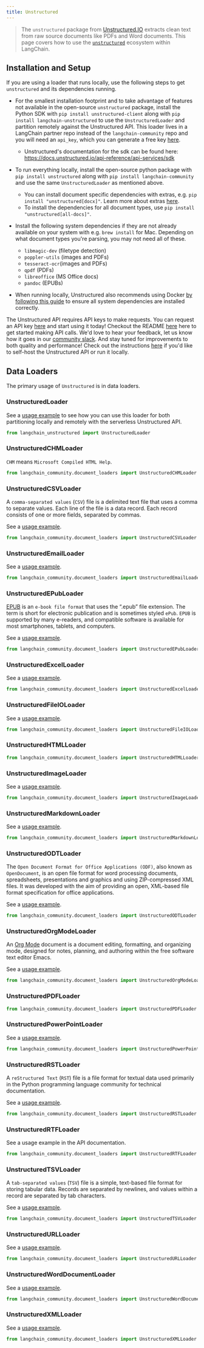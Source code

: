 ```yaml
---
title: Unstructured
---
```


>The `unstructured` package from
[Unstructured.IO](https://www.unstructured.io/) extracts clean text from raw source documents like
PDFs and Word documents.
This page covers how to use the [`unstructured`](https://github.com/Unstructured-IO/unstructured)
ecosystem within LangChain.

## Installation and Setup

If you are using a loader that runs locally, use the following steps to get `unstructured` and its
dependencies running.

- For the smallest installation footprint and to take advantage of features not available in the
  open-source `unstructured` package, install the Python SDK with `pip install unstructured-client`
  along with `pip install langchain-unstructured` to use the `UnstructuredLoader` and partition
  remotely against the Unstructured API. This loader lives
  in a LangChain partner repo instead of the `langchain-community` repo and you will need an
  `api_key`, which you can generate a free key [here](https://unstructured.io/api-key/).
    - Unstructured's documentation for the sdk can be found here:
      https://docs.unstructured.io/api-reference/api-services/sdk

- To run everything locally, install the open-source python package with `pip install unstructured`
  along with `pip install langchain-community` and use the same `UnstructuredLoader` as mentioned above.
    - You can install document specific dependencies with extras, e.g. `pip install "unstructured[docx]"`. Learn more about extras [here](https://docs.unstructured.io/open-source/installation/full-installation).
    - To install the dependencies for all document types, use `pip install "unstructured[all-docs]"`.
- Install the following system dependencies if they are not already available on your system with e.g. `brew install` for Mac.
  Depending on what document types you're parsing, you may not need all of these.
    - `libmagic-dev` (filetype detection)
    - `poppler-utils` (images and PDFs)
    - `tesseract-ocr`(images and PDFs)
    - `qpdf` (PDFs)
    - `libreoffice` (MS Office docs)
    - `pandoc` (EPUBs)
- When running locally, Unstructured also recommends using Docker [by following this
  guide](https://docs.unstructured.io/open-source/installation/docker-installation) to ensure all
  system dependencies are installed correctly.

The Unstructured API requires API keys to make requests.
You can request an API key [here](https://unstructured.io/api-key-hosted) and start using it today!
Checkout the README [here](https://github.com/Unstructured-IO/unstructured-api) here to get started making API calls.
We'd love to hear your feedback, let us know how it goes in our [community slack](https://join.slack.com/t/unstructuredw-kbe4326/shared_invite/zt-1x7cgo0pg-PTptXWylzPQF9xZolzCnwQ).
And stay tuned for improvements to both quality and performance!
Check out the instructions
[here](https://github.com/Unstructured-IO/unstructured-api#dizzy-instructions-for-using-the-docker-image) if you'd like to self-host the Unstructured API or run it locally.


## Data Loaders

The primary usage of `Unstructured` is in data loaders.

### UnstructuredLoader

See a [usage example](/oss/python/integrations/document_loaders/unstructured_file) to see how you can use
this loader for both partitioning locally and remotely with the serverless Unstructured API.

```python
from langchain_unstructured import UnstructuredLoader
```

### UnstructuredCHMLoader

`CHM` means `Microsoft Compiled HTML Help`.

```python
from langchain_community.document_loaders import UnstructuredCHMLoader
```

### UnstructuredCSVLoader

A `comma-separated values` (`CSV`) file is a delimited text file that uses
a comma to separate values. Each line of the file is a data record.
Each record consists of one or more fields, separated by commas.

See a [usage example](/oss/python/integrations/document_loaders/csv#unstructuredcsvloader).

```python
from langchain_community.document_loaders import UnstructuredCSVLoader
```

### UnstructuredEmailLoader

See a [usage example](/oss/python/integrations/document_loaders/email).

```python
from langchain_community.document_loaders import UnstructuredEmailLoader
```

### UnstructuredEPubLoader

[EPUB](https://en.wikipedia.org/wiki/EPUB) is an `e-book file format` that uses
the “.epub” file extension. The term is short for electronic publication and
is sometimes styled `ePub`. `EPUB` is supported by many e-readers, and compatible
software is available for most smartphones, tablets, and computers.

See a [usage example](/oss/python/integrations/document_loaders/epub).

```python
from langchain_community.document_loaders import UnstructuredEPubLoader
```

### UnstructuredExcelLoader

See a [usage example](/oss/python/integrations/document_loaders/microsoft_excel).

```python
from langchain_community.document_loaders import UnstructuredExcelLoader
```

### UnstructuredFileIOLoader

See a [usage example](/oss/python/integrations/document_loaders/google_drive#passing-in-optional-file-loaders).

```python
from langchain_community.document_loaders import UnstructuredFileIOLoader
```

### UnstructuredHTMLLoader

```python
from langchain_community.document_loaders import UnstructuredHTMLLoader
```

### UnstructuredImageLoader

See a [usage example](/oss/python/integrations/document_loaders/image).

```python
from langchain_community.document_loaders import UnstructuredImageLoader
```

### UnstructuredMarkdownLoader

See a [usage example](/oss/python/integrations/vectorstores/starrocks).

```python
from langchain_community.document_loaders import UnstructuredMarkdownLoader
```

### UnstructuredODTLoader

The `Open Document Format for Office Applications (ODF)`, also known as `OpenDocument`,
is an open file format for word processing documents, spreadsheets, presentations
and graphics and using ZIP-compressed XML files. It was developed with the aim of
providing an open, XML-based file format specification for office applications.

See a [usage example](/oss/python/integrations/document_loaders/odt).

```python
from langchain_community.document_loaders import UnstructuredODTLoader
```

### UnstructuredOrgModeLoader

An [Org Mode](https://en.wikipedia.org/wiki/Org-mode) document is a document editing, formatting, and organizing mode, designed for notes, planning, and authoring within the free software text editor Emacs.

See a [usage example](/oss/python/integrations/document_loaders/org_mode).

```python
from langchain_community.document_loaders import UnstructuredOrgModeLoader
```

### UnstructuredPDFLoader

```python
from langchain_community.document_loaders import UnstructuredPDFLoader
```

### UnstructuredPowerPointLoader

See a [usage example](/oss/python/integrations/document_loaders/microsoft_powerpoint).

```python
from langchain_community.document_loaders import UnstructuredPowerPointLoader
```

### UnstructuredRSTLoader

A `reStructured Text` (`RST`) file is a file format for textual data
used primarily in the Python programming language community for technical documentation.

See a [usage example](/oss/python/integrations/document_loaders/rst).

```python
from langchain_community.document_loaders import UnstructuredRSTLoader
```

### UnstructuredRTFLoader

See a usage example in the API documentation.

```python
from langchain_community.document_loaders import UnstructuredRTFLoader
```

### UnstructuredTSVLoader

A `tab-separated values` (`TSV`) file is a simple, text-based file format for storing tabular data.
Records are separated by newlines, and values within a record are separated by tab characters.

See a [usage example](/oss/python/integrations/document_loaders/tsv).

```python
from langchain_community.document_loaders import UnstructuredTSVLoader
```

### UnstructuredURLLoader

See a [usage example](/oss/python/integrations/document_loaders/url).

```python
from langchain_community.document_loaders import UnstructuredURLLoader
```

### UnstructuredWordDocumentLoader

See a [usage example](/oss/python/integrations/document_loaders/microsoft_word#using-unstructured).

```python
from langchain_community.document_loaders import UnstructuredWordDocumentLoader
```

### UnstructuredXMLLoader

See a [usage example](/oss/python/integrations/document_loaders/xml).

```python
from langchain_community.document_loaders import UnstructuredXMLLoader
```
